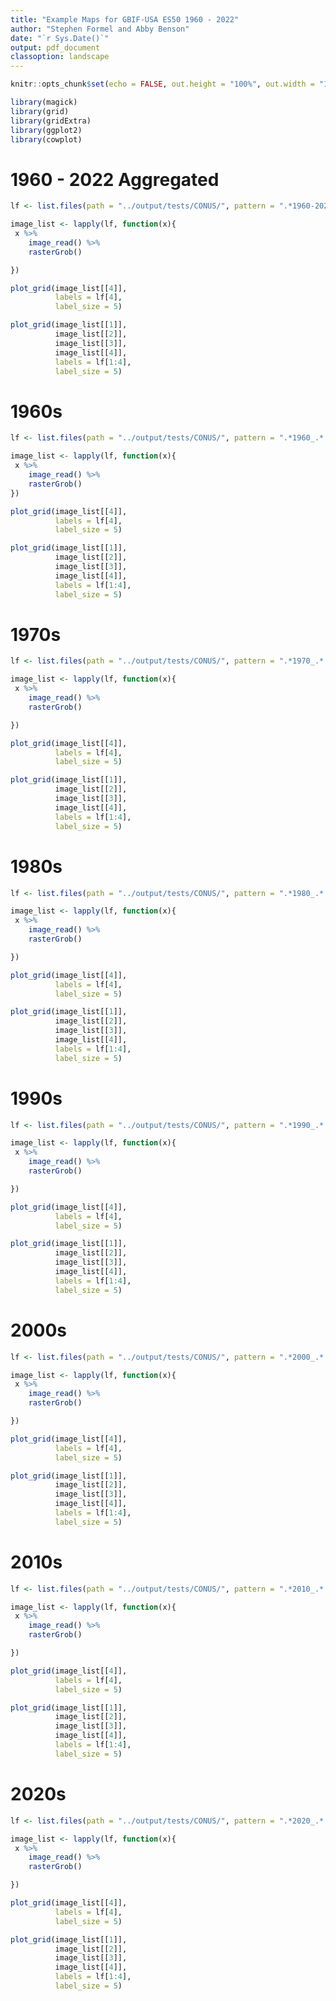 ---
title: "Example Maps for GBIF-USA ES50 1960 - 2022"
author: "Stephen Formel and Abby Benson"
date: "`r Sys.Date()`"
output: pdf_document
classoption: landscape
---

```{r setup, include=FALSE}
knitr::opts_chunk$set(echo = FALSE, out.height = "100%", out.width = "100%")

library(magick)
library(grid)
library(gridExtra)
library(ggplot2)
library(cowplot)

```


# 1960 - 2022 Aggregated

```{r all years, echo=FALSE}

lf <- list.files(path = "../output/tests/CONUS/", pattern = ".*1960-2022.*.png", full.names = TRUE)

image_list <- lapply(lf, function(x){
 x %>% 
    image_read() %>% 
    rasterGrob()

})

plot_grid(image_list[[4]],
          labels = lf[4],
          label_size = 5)

```
\newpage

```{r all years 2, echo=FALSE}

plot_grid(image_list[[1]], 
          image_list[[2]], 
          image_list[[3]],
          image_list[[4]], 
          labels = lf[1:4], 
          label_size = 5)

```

# 1960s

```{r 1960s, echo=FALSE}

lf <- list.files(path = "../output/tests/CONUS/", pattern = ".*1960_.*.png", full.names = TRUE)

image_list <- lapply(lf, function(x){
 x %>% 
    image_read() %>% 
    rasterGrob()
})

plot_grid(image_list[[4]],
          labels = lf[4],
          label_size = 5)

```
\newpage

```{r 1960s 2, echo=FALSE}

plot_grid(image_list[[1]], 
          image_list[[2]], 
          image_list[[3]],
          image_list[[4]], 
          labels = lf[1:4], 
          label_size = 5)

```


# 1970s

```{r 1970s, echo=FALSE}

lf <- list.files(path = "../output/tests/CONUS/", pattern = ".*1970_.*.png", full.names = TRUE)

image_list <- lapply(lf, function(x){
 x %>% 
    image_read() %>% 
    rasterGrob()

})

plot_grid(image_list[[4]],
          labels = lf[4],
          label_size = 5)

```
\newpage

```{r 1970s 2, echo=FALSE}

plot_grid(image_list[[1]], 
          image_list[[2]], 
          image_list[[3]],
          image_list[[4]], 
          labels = lf[1:4], 
          label_size = 5)

```

# 1980s

```{r 1980s, echo=FALSE}

lf <- list.files(path = "../output/tests/CONUS/", pattern = ".*1980_.*.png", full.names = TRUE)

image_list <- lapply(lf, function(x){
 x %>% 
    image_read() %>% 
    rasterGrob()

})

plot_grid(image_list[[4]],
          labels = lf[4],
          label_size = 5)

```
\newpage

```{r 1980s 2, echo=FALSE}

plot_grid(image_list[[1]], 
          image_list[[2]], 
          image_list[[3]],
          image_list[[4]], 
          labels = lf[1:4], 
          label_size = 5)

```

# 1990s

```{r 1990s, echo=FALSE}

lf <- list.files(path = "../output/tests/CONUS/", pattern = ".*1990_.*.png", full.names = TRUE)

image_list <- lapply(lf, function(x){
 x %>% 
    image_read() %>% 
    rasterGrob()

})

plot_grid(image_list[[4]],
          labels = lf[4],
          label_size = 5)

```
\newpage

```{r 1990s 2, echo=FALSE}

plot_grid(image_list[[1]], 
          image_list[[2]], 
          image_list[[3]],
          image_list[[4]], 
          labels = lf[1:4], 
          label_size = 5)

```

# 2000s

```{r 2000s, echo=FALSE}

lf <- list.files(path = "../output/tests/CONUS/", pattern = ".*2000_.*.png", full.names = TRUE)

image_list <- lapply(lf, function(x){
 x %>% 
    image_read() %>% 
    rasterGrob()

})

plot_grid(image_list[[4]],
          labels = lf[4],
          label_size = 5)

```
\newpage

```{r 2000s 2, echo=FALSE}

plot_grid(image_list[[1]], 
          image_list[[2]], 
          image_list[[3]],
          image_list[[4]], 
          labels = lf[1:4], 
          label_size = 5)

```

# 2010s

```{r 2010s, echo=FALSE}

lf <- list.files(path = "../output/tests/CONUS/", pattern = ".*2010_.*.png", full.names = TRUE)

image_list <- lapply(lf, function(x){
 x %>% 
    image_read() %>% 
    rasterGrob()

})

plot_grid(image_list[[4]],
          labels = lf[4],
          label_size = 5)

```
\newpage

```{r 2010s 2, echo=FALSE}

plot_grid(image_list[[1]], 
          image_list[[2]], 
          image_list[[3]],
          image_list[[4]], 
          labels = lf[1:4], 
          label_size = 5)

```

# 2020s

```{r 2020s, echo=FALSE}

lf <- list.files(path = "../output/tests/CONUS/", pattern = ".*2020_.*.png", full.names = TRUE)

image_list <- lapply(lf, function(x){
 x %>% 
    image_read() %>% 
    rasterGrob()

})

plot_grid(image_list[[4]],
          labels = lf[4],
          label_size = 5)

```
\newpage

```{r 2020s 2, echo=FALSE}

plot_grid(image_list[[1]], 
          image_list[[2]], 
          image_list[[3]],
          image_list[[4]], 
          labels = lf[1:4], 
          label_size = 5)

```

